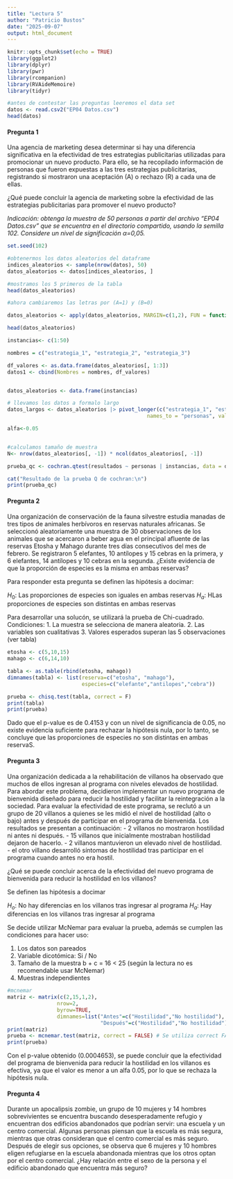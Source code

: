 ```yaml
---
title: "Lectura 5"
author: "Patricio Bustos"
date: "2025-09-07"
output: html_document
---
```


```r
knitr::opts_chunk$set(echo = TRUE)
library(ggplot2)
library(dplyr)
library(pwr)
library(rcompanion)
library(RVAideMemoire)
library(tidyr)
```

```r
#antes de contestar las preguntas leeremos el data set
datos <- read.csv2("EP04 Datos.csv")
head(datos)
```

<h4> **Pregunta 1** </h4>

Una agencia de marketing desea determinar si hay una diferencia significativa en la efectividad de tres estrategias publicitarias utilizadas para promocionar un nuevo producto. Para ello, se ha recopilado información de personas que fueron expuestas a las tres estrategias publicitarias, registrando si mostraron una aceptación (A) o rechazo (R) a cada una de ellas.

¿Qué puede concluir la agencia de marketing sobre la efectividad de las estrategias publicitarias para promover el nuevo producto?

*Indicación: obtenga la muestra de 50 personas a partir del archivo “EP04 Datos.csv” que se encuentra en el directorio compartido, usando la semilla 102. Considere un nivel de significación α=0,05.*

```r
set.seed(102)

#obtenermos los datos aleatorios del dataframe
indices_aleatorios <- sample(nrow(datos), 50)
datos_aleatorios <- datos[indices_aleatorios, ]

#mostramos los 5 primeros de la tabla
head(datos_aleatorios)

#ahora cambiaremos las letras por (A=1) y (B=0)

datos_aleatorios <- apply(datos_aleatorios, MARGIN=c(1,2), FUN = function(x) ifelse(x=="A",1,0) )

head(datos_aleatorios)

instancias<- c(1:50)

nombres = c("estrategia_1", "estrategia_2", "estrategia_3")

df_valores <- as.data.frame(datos_aleatorios[, 1:3])
datos1 <- cbind(Nombres = nombres, df_valores)


datos_aleatorios <- data.frame(instancias)

# llevamos los datos a formalo largo
datos_largos <- datos_aleatorios |> pivot_longer(c("estrategia_1", "estrategia_2", "estrategia_3"),
                                             names_to = "personas", values_to = "resultados") |> mutate_at(c("instancias", "personas"), as.factor)

alfa<-0.05


#calculamos tamaño de muestra
N<- nrow(datos_aleatorios[, -1]) * ncol(datos_aleatorios[, -1])

prueba_qc <- cochran.qtest(resultados ~ personas | instancias, data = datos_largos, alpha = alfa)

cat("Resultado de la prueba Q de cochran:\n")
print(prueba_qc)
```

<h4> **Pregunta 2** </h4>

Una organización de conservación de la fauna silvestre estudia manadas de tres tipos de animales herbívoros en reservas naturales africanas. Se seleccionó aleatoriamente una muestra de 30 observaciones de los animales que se acercaron a beber agua en el principal afluente de las reservas Etosha y Mahago durante tres días consecutivos del mes de febrero. Se registraron 5 elefantes, 10 antílopes y 15 cebras en la primera, y 6 elefantes, 14 antílopes y 10 cebras en la segunda.
¿Existe evidencia de que la proporción de especies es la misma en ambas reservas?

Para responder esta pregunta se definen las hipótesis a docimar:

$H_0:$ Las proporciones de especies son iguales en ambas reservas
$H_a:$ HLas proporciones de especies son  distintas en ambas reservas

Para desarrollar una solucón, se utilizará la prueba de Chi-cuadrado.
Condiciones:
  1. La muestra se selecciona de manera aleatoria.
  2. Las variables son cualitativas
  3. Valores esperados superan las 5 observaciones (ver tabla)


```r

etosha <- c(5,10,15)
mahago <- c(6,14,10)

tabla <- as.table(rbind(etosha, mahago))
dimnames(tabla) <- list(reserva=c("etosha", "mahago"),
                        especies=c("elefante","antilopes","cebra"))

prueba <- chisq.test(tabla, correct = F)
print(tabla)
print(prueba)
```
Dado que el p-value es de 0.4153 y con un nivel de significancia de 0.05, no existe evidencia suficiente para rechazar la hipótesis nula, por lo tanto, se concluye que las proporciones de especies no son distintas en ambas reservaS.

<h4> **Pregunta 3** </h4>

Una organización dedicada a la rehabilitación de villanos ha observado que muchos de ellos ingresan al programa con niveles elevados de hostilidad. Para abordar este problema, decidieron implementar un nuevo programa de bienvenida diseñado para reducir la hostilidad y facilitar la reintegración a la sociedad. Para evaluar la efectividad de este programa, se reclutó a un grupo de 20 villanos a quienes se les midió el nivel de hostilidad (alto o bajo) antes y después de participar en el programa de bienvenida. Los resultados se presentan a continuación:
- 2 villanos no mostraron hostilidad ni antes ni después.
- 15 villanos que inicialmente mostraban hostilidad dejaron de hacerlo.
- 2 villanos mantuvieron un elevado nivel de hostilidad.
- el otro villano desarrolló síntomas de hostilidad tras participar en el programa cuando antes no era hostil.

¿Qué se puede concluir acerca de la efectividad del nuevo programa de bienvenida para reducir la hostilidad en los villanos?

Se definen las hipótesis a docimar

$H_o:$ No hay diferencias en los villanos tras ingresar al programa
$H_a:$ Hay diferencias en los villanos tras ingresar al programa


Se  decide utilizar McNemar para evaluar la prueba, además se cumplen las condiciones para hacer uso:

1. Los datos son pareados
2. Variable dicotómica: Si / No
3. Tamaño de la muestra b + c = 16 < 25 (según la lectura no es recomendable usar McNemar)
4. Muestras independientes

```r
#mcnemar
matriz <- matrix(c(2,15,1,2),
                nrow=2,
                byrow=TRUE,
                dimnames=list("Antes"=c("Hostilidad","No hostilidad"),
                              "Después"=c("Hostilidad","No hostilidad")))
print(matriz)
prueba <- mcnemar.test(matriz, correct = FALSE) # Se utiliza correct FALSE, ya que b + c < 25
print(prueba)
```

Con el p-value obtenido (0.0004653), se puede concluir que la efectividad del programa de bienvenida para reducir la hostilidad en los villanos es efectiva, ya que el valor es menor a un alfa 0.05, por lo que se rechaza la hipótesis nula.


<h4> **Pregunta 4** </h4>

Durante un apocalipsis zombie, un grupo de 10 mujeres y 14 hombres sobrevivientes se encuentra buscando desesperadamente refugio y encuentran dos edificios abandonados que podrían servir: una escuela y un centro comercial. Algunas personas piensan que la escuela es más segura, mientras que otras consideran que el centro comercial es más seguro. Después de elegir sus opciones, se observa que 6 mujeres y 10 hombres eligen refugiarse en la escuela abandonada mientras que los otros optan por el centro comercial.
¿Hay relación entre el sexo de la persona y el edificio abandonado que encuentra más seguro?


